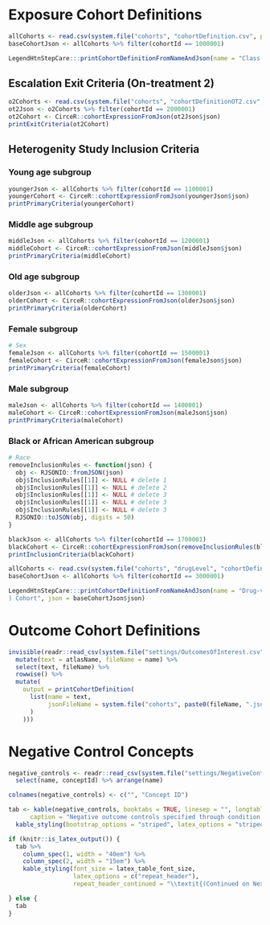 # Exposure Cohort Definitions

```r
allCohorts <- read.csv(system.file("cohorts", "cohortDefinition.csv", package = "LegendHtnStepCare"))
baseCohortJson <- allCohorts %>% filter(cohortId == 1000001)

LegendHtnStepCare:::printCohortDefinitionFromNameAndJson(name = "Class-vs-Class Exposure (First ACEI adding Thiazide) Cohort", json = baseCohortJson$json)
```

## Escalation Exit Criteria (On-treatment 2) {#escalation-cohort}

```r
o2Cohorts <- read.csv(system.file("cohorts", "cohortDefinitionOT2.csv", package = "LegendHtnStepCare"))
ot2Json <- o2Cohorts %>% filter(cohortId == 2000001)
ot2Cohort <- CirceR::cohortExpressionFromJson(ot2Json$json)
printExitCriteria(ot2Cohort)
```

## Heterogenity Study Inclusion Criteria {#atlas-subgroups}
### Young age subgroup 
```r
youngerJson <- allCohorts %>% filter(cohortId == 1100001)
youngerCohort <- CirceR::cohortExpressionFromJson(youngerJson$json)
printPrimaryCriteria(youngerCohort)
```

### Middle age subgroup
```r
middleJson <- allCohorts %>% filter(cohortId == 1200001)
middleCohort <- CirceR::cohortExpressionFromJson(middleJson$json)
printPrimaryCriteria(middleCohort)
```

### Old age subgroup
```r
olderJson <- allCohorts %>% filter(cohortId == 1300001)
olderCohort <- CirceR::cohortExpressionFromJson(olderJson$json)
printPrimaryCriteria(olderCohort)
```

### Female subgroup
```r
# Sex
femaleJson <- allCohorts %>% filter(cohortId == 1500001)
femaleCohort <- CirceR::cohortExpressionFromJson(femaleJson$json)
printPrimaryCriteria(femaleCohort)
```

### Male subgroup
```r
maleJson <- allCohorts %>% filter(cohortId == 1400001)
maleCohort <- CirceR::cohortExpressionFromJson(maleJson$json)
printPrimaryCriteria(maleCohort)
```

### Black or African American subgroup
```r
# Race
removeInclusionRules <- function(json) {
  obj <- RJSONIO::fromJSON(json)
  obj$InclusionRules[[1]] <- NULL # delete 1
  obj$InclusionRules[[1]] <- NULL # delete 2
  obj$InclusionRules[[1]] <- NULL # delete 3
  obj$InclusionRules[[1]] <- NULL # delete 3
  obj$InclusionRules[[1]] <- NULL # delete 3
  RJSONIO::toJSON(obj, digits = 50)
}

blackJson <- allCohorts %>% filter(cohortId == 1700001)
blackCohort <- CirceR::cohortExpressionFromJson(removeInclusionRules(blackJson$json))
printInclusionCriteria(blackCohort)
```

```r
allCohorts <- read.csv(system.file("cohorts", "drugLevel", "cohortDefinitionDrugLevel_1.csv", package = "LegendHtnStepCare"))
baseCohortJson <- allCohorts %>% filter(cohortId == 3000001)

LegendHtnStepCare:::printCohortDefinitionFromNameAndJson(name = "Drug-vs-Drug Exposure (First amlodipine adding acebutolol 
) Cohort", json = baseCohortJson$json)
```

# Outcome Cohort Definitions

```r
invisible(readr::read_csv(system.file("settings/OutcomesOfInterest.csv", package = "LegendHtnStepCare")) %>%
  mutate(text = atlasName, fileName = name) %>%
  select(text, fileName) %>%
  rowwise() %>%
  mutate(
    output = printCohortDefinition(
      list(name = text,
           jsonFileName = system.file("cohorts", paste0(fileName, ".json"), package = "LegendHtnStepCare")
      )
    )))
```

# Negative Control Concepts {#negative-controls}

\captionsetup{labelformat=empty}

```r
negative_controls <- readr::read_csv(system.file("settings/NegativeControls.csv", package = "LegendHtnStepCare")) %>%
  select(name, conceptId) %>% arrange(name)

colnames(negative_controls) <- c("", "Concept ID")

tab <- kable(negative_controls, booktabs = TRUE, linesep = "", longtable = TRUE,
      caption = "Negative outcome controls specified through condition occurrences that map to (a descendent of) the indicated concept ID") %>%
  kable_styling(bootstrap_options = "striped", latex_options = "striped")

if (knitr::is_latex_output()) {
  tab %>%
    column_spec(1, width = "40em") %>%
    column_spec(2, width = "15em") %>%
    kable_styling(font_size = latex_table_font_size,
                  latex_options = c("repeat_header"),
                  repeat_header_continued = "\\textit{(Continued on Next Page...)}")

} else {
  tab
}
```